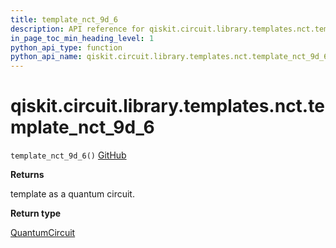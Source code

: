 ```yaml
---
title: template_nct_9d_6
description: API reference for qiskit.circuit.library.templates.nct.template_nct_9d_6
in_page_toc_min_heading_level: 1
python_api_type: function
python_api_name: qiskit.circuit.library.templates.nct.template_nct_9d_6
---
```


# qiskit.circuit.library.templates.nct.template\_nct\_9d\_6

<span id="qiskit.circuit.library.templates.nct.template_nct_9d_6" />

`template_nct_9d_6()` [GitHub](https://github.com/qiskit/qiskit/tree/stable/0.23/qiskit/circuit/library/templates/nct/template_nct_9d_6.py "view source code")

**Returns**

template as a quantum circuit.

**Return type**

[QuantumCircuit](qiskit.circuit.QuantumCircuit "qiskit.circuit.QuantumCircuit")

